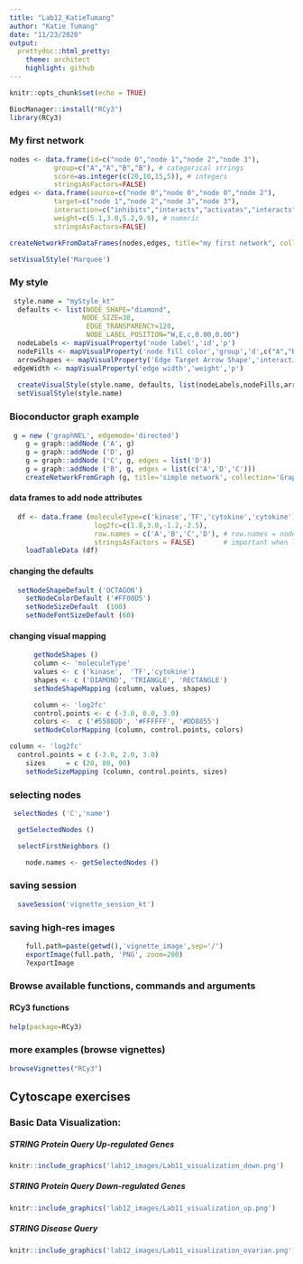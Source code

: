 ```yaml
---
title: "Lab12_KatieTumang"
author: "Katie Tumang"
date: "11/23/2020"
output:
  prettydoc::html_pretty:
    theme: architect
    highlight: github
---
```


```r
knitr::opts_chunk$set(echo = TRUE)
```

```r
BiocManager::install("RCy3")
library(RCy3)
```

### My first network

```r
nodes <- data.frame(id=c("node 0","node 1","node 2","node 3"),
           group=c("A","A","B","B"), # categorical strings
           score=as.integer(c(20,10,15,5)), # integers
           stringsAsFactors=FALSE)
edges <- data.frame(source=c("node 0","node 0","node 0","node 2"),
           target=c("node 1","node 2","node 3","node 3"),
           interaction=c("inhibits","interacts","activates","interacts"),  # optional
           weight=c(5.1,3.0,5.2,9.9), # numeric
           stringsAsFactors=FALSE)

createNetworkFromDataFrames(nodes,edges, title="my first network", collection="DataFrame Example")

setVisualStyle('Marquee')
```

### My style

```r
 style.name = "myStyle_kt"
  defaults <- list(NODE_SHAPE="diamond",
                  NODE_SIZE=30,
                   EDGE_TRANSPARENCY=120,
                   NODE_LABEL_POSITION="W,E,c,0.00,0.00")
  nodeLabels <- mapVisualProperty('node label','id','p')
  nodeFills <- mapVisualProperty('node fill color','group','d',c("A","B"), c("#FF9900","#66AAAA"))
  arrowShapes <- mapVisualProperty('Edge Target Arrow Shape','interaction','d',c("activates","inhibits","interacts"),c("Arrow","T","None"))
 edgeWidth <- mapVisualProperty('edge width','weight','p')
  
  createVisualStyle(style.name, defaults, list(nodeLabels,nodeFills,arrowShapes,edgeWidth))
  setVisualStyle(style.name)
```

### Bioconductor graph example

```r
 g = new ('graphNEL', edgemode='directed')
    g = graph::addNode ('A', g)
    g = graph::addNode ('D', g)
    g = graph::addNode ('C', g, edges = list('D'))
    g = graph::addNode ('B', g, edges = list(c('A','D','C')))
    createNetworkFromGraph (g, title='simple network', collection='GraphNEL Example')
```

#### data frames to add node attributes

```r
  df <- data.frame (moleculeType=c('kinase','TF','cytokine','cytokine'),
                     log2fc=c(1.8,3.0,-1.2,-2.5),
                     row.names = c('A','B','C','D'), # row.names = node names
                     stringsAsFactors = FALSE)       # important when loading strings!
    loadTableData (df)
```

#### changing the defaults

```r
  setNodeShapeDefault ('OCTAGON')
    setNodeColorDefault ('#FF00D5')
    setNodeSizeDefault  (100)
    setNodeFontSizeDefault (60)
```

#### changing visual mapping

```r
      getNodeShapes ()
      column <- 'moleculeType'
      values <- c ('kinase',  'TF','cytokine')
      shapes <- c ('DIAMOND', 'TRIANGLE', 'RECTANGLE')
      setNodeShapeMapping (column, values, shapes)
```

```r
      column <- 'log2fc'
      control.points <- c (-3.0, 0.0, 3.0)
      colors <-  c ('#5588DD', '#FFFFFF', '#DD8855')
      setNodeColorMapping (column, control.points, colors)
```

```r
column <- 'log2fc'
  control.points = c (-3.0, 2.0, 3.0)
    sizes     = c (20, 80, 90)
    setNodeSizeMapping (column, control.points, sizes)
```

### selecting nodes

```r
 selectNodes ('C','name')
```

```r
  getSelectedNodes ()
```

```r
  selectFirstNeighbors ()
```

```r
    node.names <- getSelectedNodes ()
```

### saving session

```r
  saveSession('vignette_session_kt')
```

### saving high-res images

```r
    full.path=paste(getwd(),'vignette_image',sep='/')
    exportImage(full.path, 'PNG', zoom=200)
    ?exportImage
```

### Browse available functions, commands and arguments

#### RCy3 functions

```r
help(package=RCy3)
```

### more examples (browse vignettes)

```r
browseVignettes("RCy3")
```

## Cytoscape exercises

### Basic Data Visualization: 

##### STRING Protein Query Up-regulated Genes

```r
knitr::include_graphics('lab12_images/Lab11_visualization_down.png')
```

##### STRING Protein Query Down-regulated Genes

```r
knitr::include_graphics('lab12_images/Lab11_visualization_up.png')
```
##### STRING Disease Query

```r
knitr::include_graphics('lab12_images/Lab11_visualization_ovarian.png')
```

